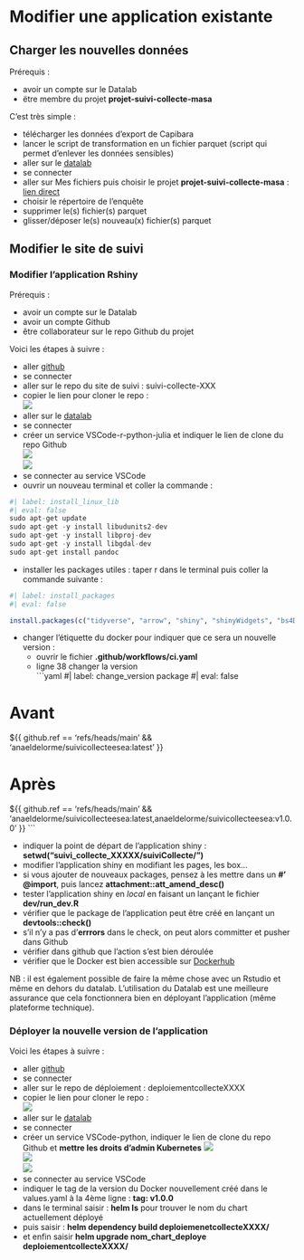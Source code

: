 # Modifier une application existante

## Charger les nouvelles données

Prérequis : 

- avoir un compte sur le Datalab   
- ëtre membre du projet **projet-suivi-collecte-masa**

C'est très simple :   

- télécharger les données d'export de Capibara    
- lancer le script de transformation en un fichier parquet (script qui permet d'enlever les données sensibles)   
- aller sur le [datalab](https://datalab.sspcloud.fr/)
- se connecter   
- aller sur Mes fichiers puis choisir le projet **projet-suivi-collecte-masa** : [lien direct](https://datalab.sspcloud.fr/my-files/projet-suivi-collecte-masa)   
- choisir le répertoire de l'enquête   
- supprimer le(s) fichier(s) parquet    
- glisser/déposer le(s) nouveau(x) fichier(s) parquet


## Modifier le site de suivi

### Modifier l'application Rshiny

Prérequis :   

- avoir un compte sur le Datalab   
- avoir un compte Github    
- être collaborateur sur le repo Github du projet   

Voici les étapes à suivre :

- aller [github](https://github.com/)   
- se connecter   
- aller sur le repo du site de suivi : suivi-collecte-XXX   
- copier le lien pour cloner le repo :    
![](images\github_clone.png)   
- aller sur le [datalab](https://datalab.sspcloud.fr/)   
- se connecter   
- créer un service VSCode-r-python-julia et indiquer le lien de clone du repo Github    
![](images/datalab_vscode_service.png)   
![](images/conf_git_vscode.png)   
- se connecter au service VSCode   
- ouvrir un nouveau terminal et coller la commande : 
```python
#| label: install_linux_lib
#| eval: false
sudo apt-get update
sudo apt-get -y install libudunits2-dev
sudo apt-get -y install libproj-dev
sudo apt-get -y install libgdal-dev
sudo apt-get install pandoc
```

- installer les packages utiles : taper r dans le terminal puis coller la commande suivante :    
```r
#| label: install_packages
#| eval: false

install.packages(c("tidyverse", "arrow", "shiny", "shinyWidgets", "bs4Dash", "shinymanager", "leaflet", "config", "DT", "echarts4r", "geojsonio", "glue", "golem", "htmlwidgets", "janitor", "sf", "testthat", "geojsonio", "dockerfiler", "attachment", "rsconnect", "spelling", "aws.s3", "waiter", "pandoc"))

```

- changer l'étiquette du docker pour indiquer que ce sera un nouvelle version :    
  - ouvrir le fichier **.github/workflows/ci.yaml**   
  - ligne 38 changer la version    
```yaml
#| label: change_version package
#| eval: false 

# Avant 
${{ github.ref == 'refs/heads/main' && 'anaeldelorme/suivicollecteesea:latest' }}

# Après 
${{ github.ref == 'refs/heads/main' && 'anaeldelorme/suivicollecteesea:latest,anaeldelorme/suivicollecteesea:v1.0.0' }}
```

- indiquer la point de départ de l'application shiny : **setwd("suivi_collecte_XXXXX/suiviCollecte/")**   
- modifier l'application shiny en modifiant les pages, les box...   
- si vous ajouter de nouveaux packages, pensez à les mettre dans un **#' @import**, puis lancez **attachment::att_amend_desc()**   
- tester l'application shiny en *local* en faisant un lançant le fichier **dev/run_dev.R**    
- vérifier que le package de l'application peut être créé en lançant un **devtools::check()**    
- s'il n'y a pas d'**errrors** dans le check, on peut alors committer et pusher dans Github   
- vérifier dans github que l'action s'est bien déroulée   
- vérifier que le Docker est bien accessible sur [Dockerhub](https://hub.docker.com/)   

NB : il est également possible de faire la même chose avec un Rstudio et même en dehors du datalab. L'utilisation du Datalab est une meilleure assurance que cela fonctionnera bien en déployant l'application (même plateforme technique).

### Déployer la nouvelle version de l'application

Voici les étapes à suivre :

- aller [github](https://github.com/)   
- se connecter   
- aller sur le repo de déploiement : deploiementcollecteXXXX
- copier le lien pour cloner le repo :    
![](images\github_clone.png)   
- aller sur le [datalab](https://datalab.sspcloud.fr/)   
- se connecter   
- créer un service VSCode-python, indiquer le lien de clone du repo Github et **mettre les droits d'admin Kubernetes**
![](images/datalab_vscode_service.png)   
![](images/conf_git_vscode.png)   
![](images/Vscode_kubernetes_admin.png)
- se connecter au service VSCode   
- indiquer le tag de la version du Docker nouvellement créé dans le values.yaml à la 4ème ligne : **tag: v1.0.0**    
- dans le terminal saisir : **helm ls** pour trouver le nom du chart actuellement déployé   
- puis saisir : **helm dependency build deploiemenetcollecteXXXX/**   
- et enfin saisir **helm upgrade nom_chart_deploye deploiementcollecteXXXX/**     